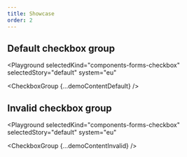```yaml
---
title: Showcase
order: 2
---
```




## Default checkbox group

<Playground
  selectedKind="components-forms-checkbox"
  selectedStory="default"
  system="eu"
>
  <CheckboxGroup {...demoContentDefault} />
</Playground>

## Invalid checkbox group

<Playground
  selectedKind="components-forms-checkbox"
  selectedStory="default"
  system="eu"
>
  <CheckboxGroup {...demoContentInvalid} />
</Playground>
